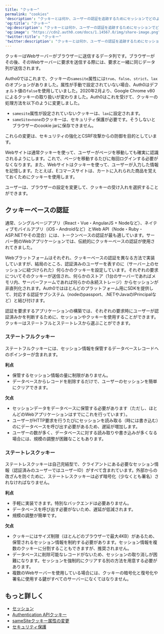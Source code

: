 ---
title: "クッキー"
permalink: "cookies"
'description': "クッキーとは何か、ユーザーの認証を追跡するためにセッションでどのように使用されるのかについて説明します。"
'og:title': "クッキー"
'og:description': "クッキーとは何か、ユーザーの認証を追跡するためにセッションでどのように使用されるのかについて説明します。"
'og:image': "https://cdn2.auth0.com/docs/1.14567.0/img/share-image.png"
'twitter:title': "クッキー"
'twitter:description': "クッキーとは何か、ユーザーの認証を追跡するためにセッションでどのように使用されるのかについて説明します。"
---

クッキーはWebサーバーがブラウザーに送信するデータ列です。ブラウザーがその後、そのWebサーバーに要求を送信する際には、要求と一緒に同じデータ列が送信されます。

<Callout icon="file-lines" color="#0EA5E9" iconType="regular">

Autho0ではこれまで、クッキーの`samesite`属性には`true`、`false`、`strict`、`lax`のオプションがありました。属性が手動で設定されていない場合、Auth0はデフォルト値の`false`を使用していました。2020年2月より、Google Chrome v80によるクッキーの取り扱いが変わりました。Auth0はこれを受けて、クッキーの処理方法を以下のように変更しました。

* `samesite`属性が設定されていないクッキーは、`lax`に設定されます。
* `sameSite=none`のクッキーは、セキュリティ保護が必要です。そうしないとブラウザーのcookie jarに保存できません。

これらの変更は、セキュリティの強化とCSRF攻撃からの防御を目的としています。

</Callout>

Webサイトは通常クッキーを使って、ユーザーがページを移動しても確実に認識されるようにします。これで、ページを移動するたびに毎回ログインする必要がなくなります。また、Webサイトはクッキーを使って、ユーザーが入力した情報を記憶します。たとえば、Eコマースサイトは、カートに入れられた商品を覚えておくためにクッキーを使用します。

ユーザーは、ブラウザーの設定を変更して、クッキーの受け入れを選択することができます。

## クッキーベースの認証

通常、シングルページアプリ（React・Vue・AngularJS + Nodeなど）、ネイティブモバイルアプリ（iOS・Androidなど）とWeb API（Node・Ruby・ASP.NETやその混合）には、トークンベースの認証が最も適しています。サーバー側のWebアプリケーションでは、伝統的にクッキーベースの認証が使用されてきました。

Webプラットフォームはそれぞれ、クッキーベースの認証を異なる方法で実装していますが、結局のところ、認証済みのユーザーを表すのに（サーバー上のセッションに紐づけられた）何らかのクッキーを設定しています。それぞれの要求についてそのクッキーが送信され、何らかのストア（1台のサーバーであればメモリ内、サーバーファームであれば何らかの永続ストレージ）からセッションが非直列化されます。Auth0ではほとんどのプラットフォーム用にSDKを提供して、対応する認証サブシステム（nodeのpassport、.NETやJavaのIPrincipalなど）と結び付けます。

認証を要求するアプリケーションの構築では、それぞれの要求時にユーザーが認証済みかを判断するために、セッションやクッキーを使用することができます。クッキーはステートフルとステートレスから選ぶことができます。

### ステートフルクッキー

ステートフルクッキーには、セッション情報を保管するデータベースレコードへのポインターが含まれます。

**利点**

* 保管するセッション情報の量に制限がありません。
* データベースからレコードを削除するだけで、ユーザーのセッションを簡単にクリアできます。

**欠点**

* セッションデータをデータベースに保管する必要があります（ただし、ほとんどのWebアプリケーションはすでにこれを行っています）。
* ユーザーがHTTP要求を行うたびにセッションを読み取る（時には書き込む）のにデータベースを呼び出す必要があるため、遅延が増加します。
* ユーザーの数が多く、データベースに対する読み取りや書き込みが多くなる場合には、規模の調整が困難なこともあります。

### ステートレスクッキー

ステートレスクッキーは自己完結型で、クライアントにある必要なセッション情報（認証済みのユーザーではユーザーID）がすべて含まれています。外部からの改ざんを防ぐために、ステートレスクッキーは必ず暗号化（少なくとも署名）されなければなりません。

**利点**

* 手軽に実装できます。特別なバックエンドは必要ありません。
* データベースを呼び出す必要がないため、遅延が低減されます。
* 規模の調整が簡単です。

**欠点**

* クッキーにはサイズ制限（ほとんどのブラウザーで最大4KB）があるため、保管されるセッション情報を制約する必要があります。セッション情報を複数のクッキーに分割することもできますが、推奨されません。
* データベースに削除可能なレコードがないため、セッションの取り消しが困難になります。セッションを強制的にクリアする別の方法を用意する必要があります。
* 複数のWebサーバーを使用している場合には、クッキーの暗号化と復号化や署名に使用する鍵がすべてのサーバーになくてはなりません。

## もっと詳しく

* [セッション](/ja-jp/manage-users/sessions)
* [Authentication APIクッキー](/ja-jp/manage-users/cookies/authentication-api-cookies)
* [sameSiteクッキー属性の変更](/ja-jp/manage-users/cookies/samesite-cookie-attribute-changes)
* [セキュリティ保護](/ja-jp/secure)